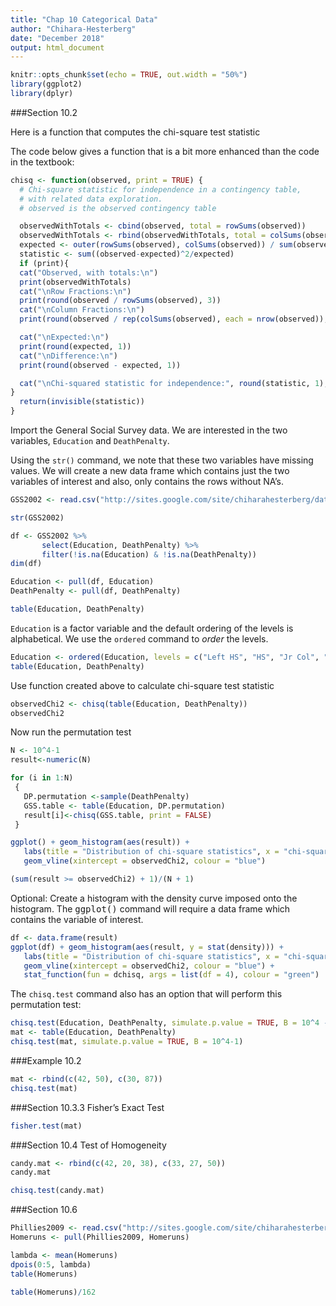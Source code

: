 ```yaml
---
title: "Chap 10 Categorical Data"
author: "Chihara-Hesterberg"
date: "December 2018"
output: html_document
---
```


```r
knitr::opts_chunk$set(echo = TRUE, out.width = "50%")
library(ggplot2)
library(dplyr)
```

###Section 10.2

Here is a function that computes the chi-square test statistic

The code below gives a function that is a bit more enhanced than the code in the textbook:
```r
chisq <- function(observed, print = TRUE) {
  # Chi-square statistic for independence in a contingency table,
  # with related data exploration.
  # observed is the observed contingency table

  observedWithTotals <- cbind(observed, total = rowSums(observed))
  observedWithTotals <- rbind(observedWithTotals, total = colSums(observedWithTotals))
  expected <- outer(rowSums(observed), colSums(observed)) / sum(observed)
  statistic <- sum((observed-expected)^2/expected)
  if (print){
  cat("Observed, with totals:\n")
  print(observedWithTotals)
  cat("\nRow Fractions:\n")
  print(round(observed / rowSums(observed), 3))
  cat("\nColumn Fractions:\n")
  print(round(observed / rep(colSums(observed), each = nrow(observed)), 3))

  cat("\nExpected:\n")
  print(round(expected, 1))
  cat("\nDifference:\n")
  print(round(observed - expected, 1))

  cat("\nChi-squared statistic for independence:", round(statistic, 1), "\n")
}
  return(invisible(statistic))
}
```
Import the General Social Survey data. We are interested in the two variables, <tt>`Education`</tt> and <tt>`DeathPenalty`</tt>.

Using the <tt>`str()`</tt> command, we note that these two variables have missing values. We will create a new data frame which contains just the two variables of interest and also, only contains the rows without NA's.

```r
GSS2002 <- read.csv("http://sites.google.com/site/chiharahesterberg/data2/GSS2002.csv")

str(GSS2002)

df <- GSS2002 %>% 
       select(Education, DeathPenalty) %>% 
       filter(!is.na(Education) & !is.na(DeathPenalty))
dim(df)

Education <- pull(df, Education)
DeathPenalty <- pull(df, DeathPenalty)

table(Education, DeathPenalty)
```

<tt>`Education`</tt> is a factor variable and the default ordering of the levels is alphabetical. We use the <tt>`ordered`</tt> command to *order* the levels.

```r
Education <- ordered(Education, levels = c("Left HS", "HS", "Jr Col", "Bachelors", "Graduate"))                    
table(Education, DeathPenalty)
```


Use function created above to calculate chi-square test statistic

```r
observedChi2 <- chisq(table(Education, DeathPenalty))
observedChi2
```

Now run the permutation test

```r
N <- 10^4-1
result<-numeric(N)

for (i in 1:N)
 {
   DP.permutation <-sample(DeathPenalty)
   GSS.table <- table(Education, DP.permutation)
   result[i]<-chisq(GSS.table, print = FALSE)
 }

ggplot() + geom_histogram(aes(result)) + 
   labs(title = "Distribution of chi-square statistics", x = "chi-square statistic") + 
   geom_vline(xintercept = observedChi2, colour = "blue")

(sum(result >= observedChi2) + 1)/(N + 1)
```


Optional: Create a histogram with the density curve
imposed onto the histogram. The <tt>ggplot()</tt> command will require a data frame which contains the variable of interest.

```r
df <- data.frame(result)
ggplot(df) + geom_histogram(aes(result, y = stat(density))) + 
   labs(title = "Distribution of chi-square statistics", x = "chi-square statistic") +   
   geom_vline(xintercept = observedChi2, colour = "blue") +
   stat_function(fun = dchisq, args = list(df = 4), colour = "green")
```

The <tt>`chisq.test`</tt> command also has an option that will perform this permutation test:

```r
chisq.test(Education, DeathPenalty, simulate.p.value = TRUE, B = 10^4 - 1)
mat <- table(Education, DeathPenalty)
chisq.test(mat, simulate.p.value = TRUE, B = 10^4-1)
```

###Example 10.2
```r
mat <- rbind(c(42, 50), c(30, 87))
chisq.test(mat)
```

###Section 10.3.3 Fisher's Exact Test

```r
fisher.test(mat)
```

###Section 10.4 Test of Homogeneity
```r
candy.mat <- rbind(c(42, 20, 38), c(33, 27, 50))
candy.mat

chisq.test(candy.mat)
```

###Section 10.6
```r
Phillies2009 <- read.csv("http://sites.google.com/site/chiharahesterberg/data2/Phillies2009.csv")
Homeruns <- pull(Phillies2009, Homeruns)

lambda <- mean(Homeruns)
dpois(0:5, lambda)
table(Homeruns)

table(Homeruns)/162
```
